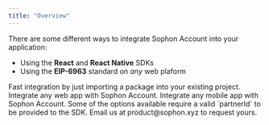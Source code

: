 ```yaml
---
title: "Overview"
---
```


There are some different ways to integrate Sophon Account into your application:

- Using the **React** and **React Native** SDKs
- Using the **EIP-6963** standard on *any* web plaform

<CardGroup cols={3}>
  <Card title="EIP-6963" icon="globe" href="./eip6963">
    Fast integration by just importing a package into your existing project.
  </Card>
  <Card title="React" icon="react" href="./react">
    Integrate any web app with Sophon Account.
  </Card>
  <Card title="React Native" icon="mobile" href="./react-native">
    Integrate any mobile app with Sophon Account.
  </Card>
</CardGroup>

<Note>
  Some of the options available require a valid `partnerId` to be provided to
  the SDK. Email us at product@sophon.xyz to request yours.
</Note>
